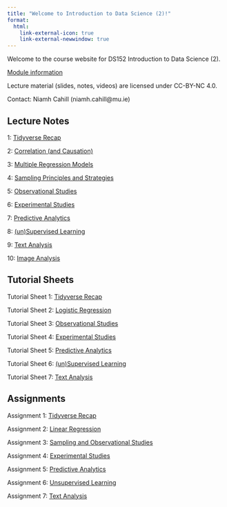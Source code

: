 ```yaml
---
title: "Welcome to Introduction to Data Science (2)!"
format:
  html:
    link-external-icon: true
    link-external-newwindow: true
---
```


Welcome to the course website for DS152 Introduction to Data Science (2).

[Module information](https://ncahill89.github.io/DS152/0-Information.html)

Lecture material (slides, notes, videos) are licensed under CC-BY-NC 4.0.

Contact: Niamh Cahill (niamh.cahill\@mu.ie)

## Lecture Notes

1: [Tidyverse Recap](https://ncahill89.github.io/DS152/1-TidyverseRecap.html)

2: [Correlation (and Causation)](https://ncahill89.github.io/DS152/2-Correlation.html)

3: [Multiple Regression Models](https://ncahill89.github.io/DS152/3-MultipleRegression.html)

4: [Sampling Principles and Strategies](https://ncahill89.github.io/DS152/4-sampling.html)

5: [Observational Studies](https://ncahill89.github.io/DS152/5-ObservationalStudies.html)

6: [Experimental Studies](https://ncahill89.github.io/DS152/6-experiments.html)

7: [Predictive Analytics](https://ncahill89.github.io/DS152/7-PredictiveAnalytics.html)

8: [(un)Supervised Learning](https://ncahill89.github.io/DS152/8-(un)supervisedLearning.html)

9: [Text Analysis](https://ncahill89.github.io/DS152/9b-text.html)

10: [Image Analysis](https://ncahill89.github.io/DS152/9-image.html)

## Tutorial Sheets

Tutorial Sheet 1: [Tidyverse Recap](https://ncahill89.github.io/DS152/Tutorial1.html)

Tutorial Sheet 2: [Logistic Regression](https://ncahill89.github.io/DS152/Tutorial2.html)

Tutorial Sheet 3: [Observational Studies](https://ncahill89.github.io/DS152/Tutorial3.html)

Tutorial Sheet 4: [Experimental Studies](https://ncahill89.github.io/DS152/Tutorial4.html)

Tutorial Sheet 5: [Predictive Analytics](https://ncahill89.github.io/DS152/Tutorial6.html)

Tutorial Sheet 6: [(un)Supervised Learning](https://ncahill89.github.io/DS152/Tutorial7.html)

Tutorial Sheet 7: [Text Analysis](https://ncahill89.github.io/DS152/Tutorial8.html)


## Assignments

Assignment 1: [Tidyverse Recap](https://ncahill89.github.io/DS152/Assignment1.html)

Assignment 2: [Linear Regression](https://ncahill89.github.io/DS152/Assignment2.html)

Assignment 3: [Sampling and Observational Studies](https://ncahill89.github.io/DS152/Assignment3.html)

Assignment 4: [Experimental Studies](https://ncahill89.github.io/DS152/Assignment4.html)

Assignment 5: [Predictive Analytics](https://ncahill89.github.io/DS152/Assignment5.html)

Assignment 6: [Unsupervised Learning](https://ncahill89.github.io/DS152/Assignment6.html)

Assignment 7: [Text Analysis](https://ncahill89.github.io/DS152/Assignment7.html)


